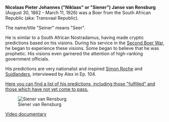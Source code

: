 '''Nicolaas Pieter Johannes ("Niklaas" or "Siener") Janse van Rensburg''' (August 30, 1862 - March 11, 1926) was a Boer from the South African Republic (aka: Transvaal Republic).

The name/title "Seiner" means "Seer".

He is similar to a South African Nostradamus, having made cryptic predictions based on his visions. During his service in the [https://en.wikipedia.org/wiki/Second_Boer_War Second Boer War], he began to experience these visions.  Some began to believe that he was prophetic.   His visions even garnered the attention of high-ranking government officials.

His predictions are very nationalist and inspired [https://edition.cnn.com/interactive/2018/11/africa/south-africa-suidlanders-intl/ Simon Roche] and [https://en.wikipedia.org/wiki/Suidlanders Suidlanders], interviewed by Alex in Ep. 104.

[https://heavenawaits.wordpress.com/siener-van-rensburg-visions-of-the-future/ Here you can find a list of his predictions, including those "fulfilled" and those which have not yet come to pass.]

[[File:Siener van Rensburg.jpg|thumb|Siener van Rensburg]]

[https://www.youtube.com/watch?v=VQ-qQYFdGVw Video documentary]
